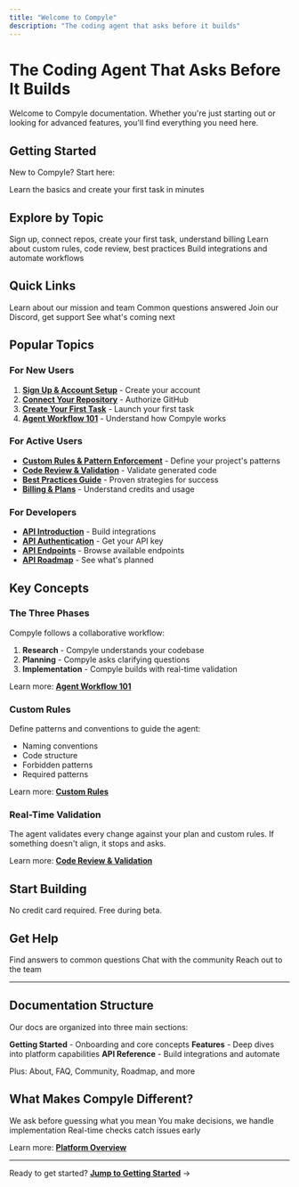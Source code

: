 ```yaml
---
title: "Welcome to Compyle"
description: "The coding agent that asks before it builds"
---
```


# The Coding Agent That Asks Before It Builds

Welcome to Compyle documentation. Whether you're just starting out or looking for advanced features, you'll find everything you need here.

## Getting Started

New to Compyle? Start here:

<Card title="Getting Started" href="./getting-started/index" icon="rocket" horizontal>
  Learn the basics and create your first task in minutes
</Card>

## Explore by Topic

<CardGroup cols={3}>
  <Card title="Getting Started" href="./getting-started/index" icon="rocket">
    Sign up, connect repos, create your first task, understand billing
  </Card>
  <Card title="Features" href="./features/overview" icon="layers">
    Learn about custom rules, code review, best practices
  </Card>
  <Card title="API Reference" href="./api-reference/intro" icon="code">
    Build integrations and automate workflows
  </Card>
</CardGroup>

## Quick Links

<CardGroup cols={2}>
  <Card title="About Compyle" href="./about" icon="building-community">
    Learn about our mission and team
  </Card>
  <Card title="FAQ" href="./faq" icon="question">
    Common questions answered
  </Card>
  <Card title="Community" href="./community" icon="users">
    Join our Discord, get support
  </Card>
  <Card title="Roadmap" href="./roadmap" icon="rocket">
    See what's coming next
  </Card>
</CardGroup>

## Popular Topics

### For New Users

1. **[Sign Up & Account Setup](/getting-started/signup)** - Create your account
2. **[Connect Your Repository](/getting-started/connect-repo)** - Authorize GitHub
3. **[Create Your First Task](/getting-started/first-task)** - Launch your first task
4. **[Agent Workflow 101](/getting-started/agent-workflow-intro)** - Understand how Compyle works

### For Active Users

- **[Custom Rules & Pattern Enforcement](/features/custom-rules)** - Define your project's patterns
- **[Code Review & Validation](/features/code-review)** - Validate generated code
- **[Best Practices Guide](/features/best-practices)** - Proven strategies for success
- **[Billing & Plans](/getting-started/billing)** - Understand credits and usage

### For Developers

- **[API Introduction](/api-reference/intro)** - Build integrations
- **[API Authentication](/api-reference/auth)** - Get your API key
- **[API Endpoints](/api-reference/endpoints)** - Browse available endpoints
- **[API Roadmap](/api-reference/roadmap)** - See what's planned

## Key Concepts

### The Three Phases

Compyle follows a collaborative workflow:

1. **Research** - Compyle understands your codebase
2. **Planning** - Compyle asks clarifying questions
3. **Implementation** - Compyle builds with real-time validation

Learn more: **[Agent Workflow 101](/getting-started/agent-workflow-intro)**

### Custom Rules

Define patterns and conventions to guide the agent:

- Naming conventions
- Code structure
- Forbidden patterns
- Required patterns

Learn more: **[Custom Rules](/features/custom-rules)**

### Real-Time Validation

The agent validates every change against your plan and custom rules. If something doesn't align, it stops and asks.

Learn more: **[Code Review & Validation](/features/code-review)**

## Start Building

<Card title="Get Started Free" href="https://app.compyle.ai" icon="rocket" horizontal>
  No credit card required. Free during beta.
</Card>

## Get Help

<CardGroup cols={3}>
  <Card title="Read FAQ" href="./faq" icon="question">
    Find answers to common questions
  </Card>
  <Card title="Join Discord" href="https://discord.gg/compyle" icon="discord">
    Chat with the community
  </Card>
  <Card title="Contact Support" href="./community" icon="mail">
    Reach out to the team
  </Card>
</CardGroup>

---

## Documentation Structure

Our docs are organized into three main sections:

**Getting Started** - Onboarding and core concepts
**Features** - Deep dives into platform capabilities
**API Reference** - Build integrations and automate

Plus: About, FAQ, Community, Roadmap, and more

## What Makes Compyle Different?

<CardGroup cols={3}>
  <Card title="Question-Driven" icon="message-circle">
    We ask before guessing what you mean
  </Card>
  <Card title="Collaborative" icon="handshake">
    You make decisions, we handle implementation
  </Card>
  <Card title="Validating" icon="check-circle">
    Real-time checks catch issues early
  </Card>
</CardGroup>

Learn more: **[Platform Overview](/features/overview)**

---

Ready to get started? **[Jump to Getting Started](/getting-started/index)** →
